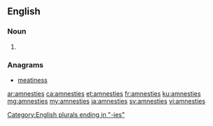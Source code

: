 ==English==

===Noun===
{{head|en|noun plural form}}

# {{plural of|amnesty|lang=en}}

===Anagrams===
* [[meatiness#English|meatiness]]

[[Category:English plurals ending in "-ies"]]

[[ar:amnesties]]
[[ca:amnesties]]
[[et:amnesties]]
[[fr:amnesties]]
[[ku:amnesties]]
[[mg:amnesties]]
[[my:amnesties]]
[[ja:amnesties]]
[[sv:amnesties]]
[[vi:amnesties]]